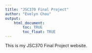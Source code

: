 ```yaml
---
title: "JSC370 Final Project"
author: "Evelyn Chou"
output: 
    html_document:
        toc: TRUE
        toc_float: TRUE
---
```

This is my JSC370 Final Project website.


